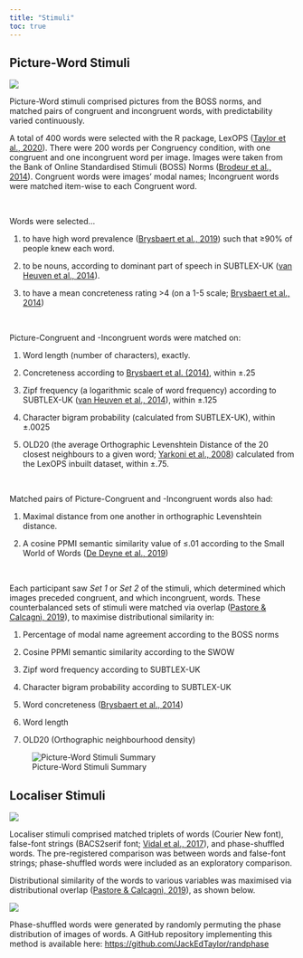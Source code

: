 ```yaml
---
title: "Stimuli"
toc: true
---
```


## Picture-Word Stimuli

![](img/stimuli_illustration.svg){fig-align="center"}

Picture-Word stimuli comprised pictures from the BOSS norms, and matched pairs of congruent and incongruent words, with predictability varied continuously.

A total of 400 words were selected with the R package, LexOPS ([Taylor et al., 2020](https://doi.org/10.3758/s13428-020-01389-1)). There were 200 words per Congruency condition, with one congruent and one incongruent word per image. Images were taken from the Bank of Online Standardised Stimuli (BOSS) Norms ([Brodeur et al., 2014](https://doi.org/10.1371/journal.pone.0106953)). Congruent words were images' modal names; Incongruent words were matched item-wise to each Congruent word.

<br>

Words were selected...

1. to have high word prevalence ([Brysbaert et al., 2019](https://doi.org/10.3758/s13428-018-1077-9)) such that ≥90% of people knew each word.

2. to be nouns, according to dominant part of speech in SUBTLEX-UK ([van Heuven et al., 2014](https://doi.org/10.1080/17470218.2013.850521)).

3. to have a mean concreteness rating >4 (on a 1-5 scale; [Brysbaert et al., 2014](https://doi.org/10.3758/s13428-013-0403-5))

<br>

Picture-Congruent and -Incongruent words were matched on:

1. Word length (number of characters), exactly.

2. Concreteness according to [Brysbaert et al. (2014)](https://doi.org/10.3758/s13428-013-0403-5), within ±.25

3. Zipf frequency (a logarithmic scale of word frequency) according to SUBTLEX-UK ([van Heuven et al., 2014](https://doi.org/10.1080/17470218.2013.850521)), within ±.125

4. Character bigram probability (calculated from SUBTLEX-UK), within ±.0025

5. OLD20 (the average Orthographic Levenshtein Distance of the 20 closest neighbours to a given word; [Yarkoni et al., 2008](https://psycnet.apa.org/doi/10.3758/PBR.15.5.971)) calculated from the LexOPS inbuilt dataset, within ±.75.

<br>

Matched pairs of Picture-Congruent and -Incongruent words also had:

1. Maximal distance from one another in orthographic Levenshtein distance.

2. A cosine PPMI semantic similarity value of ≤.01 according to the Small World of Words ([De Deyne et al., 2019](https://psycnet.apa.org/doi/10.3758/s13428-018-1115-7))

<br>

Each participant saw *Set 1* or *Set 2* of the stimuli, which determined which images preceded congruent, and which incongruent, words. These counterbalanced sets of stimuli were matched via overlap ([Pastore & Calcagnì, 2019](https://doi.org/10.3389/fpsyg.2019.01089)), to maximise distributional similarity in:

1. Percentage of modal name agreement according to the BOSS norms

2. Cosine PPMI semantic similarity according to the SWOW

3. Zipf word frequency according to SUBTLEX-UK

4. Character bigram probability according to SUBTLEX-UK

5. Word concreteness ([Brysbaert et al., 2014](https://doi.org/10.3758/s13428-013-0403-5))

6. Word length

7. OLD20 (Orthographic neighbourhood density)

![Picture-Word Stimuli Summary](img/stimuli_summary.png){fig-align="center"}

## Localiser Stimuli

![](img/example_localiser_images.png){fig-align="center"}

Localiser stimuli comprised matched triplets of words (Courier New font), false-font strings (BACS2serif font; [Vidal et al., 2017](https://doi.org/10.3758/s13428-016-0844-8)), and phase-shuffled words. The pre-registered comparison was between words and false-font strings; phase-shuffled words were included as an exploratory comparison.

Distributional similarity of the words to various variables was maximised via distributional overlap ([Pastore & Calcagnì, 2019](https://doi.org/10.3389/fpsyg.2019.01089)), as shown below.

![](img/localiser_stimuli_summary.png){fig-align="center"}

Phase-shuffled words were generated by randomly permuting the phase distribution of images of words. A GitHub repository implementing this method is available here: [https://github.com/JackEdTaylor/randphase](https://github.com/JackEdTaylor/randphase)
